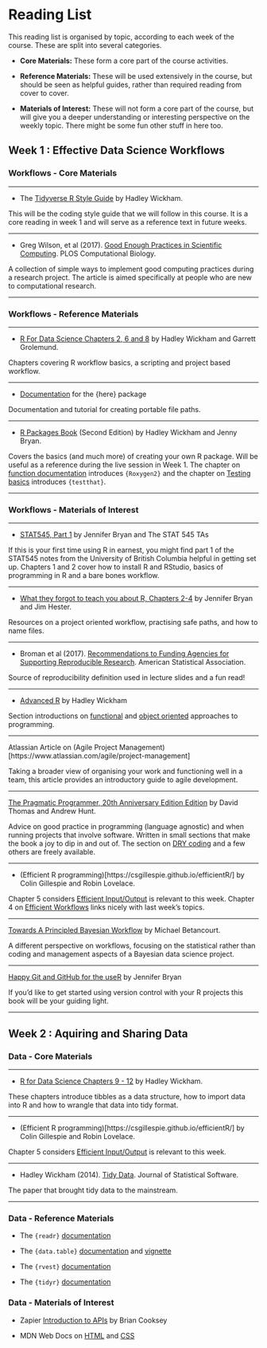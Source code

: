 # Reading List {#reading-list} 

This reading list is organised by topic, according to each week of the course. These are split into several categories.

- **Core Materials:** These form a core part of the course activities.

- **Reference Materials:** These will be used extensively in the course, but should be seen as helpful guides, rather than required reading from cover to cover.

- **Materials of Interest:** These will not form a core part of the course, but will give you a deeper understanding or interesting perspective on the weekly topic. There might be some fun other stuff in here too.


## Week 1 : Effective Data Science Workflows 

### Workflows - Core Materials 

----

- The [Tidyverse R Style Guide](https://style.tidyverse.org/) by Hadley Wickham. 

This will be the coding style guide that we will follow in this course. It is a core reading in week 1 and will serve as a reference text in future weeks.

----

- Greg Wilson, et al (2017). [Good Enough Practices in Scientific Computing](https://journals.plos.org/ploscompbiol/article?id=10.1371/journal.pcbi.1005510&ref=https://githubhelp.com). PLOS Computational Biology.

A collection of simple ways to implement good computing practices during a research project. The article is aimed specifically at people who are new to computational research.

----


### Workflows - Reference Materials

----

- [R For Data Science Chapters 2, 6 and 8](https://r4ds.had.co.nz/index.html) by Hadley Wickham and Garrett Grolemund.  

Chapters covering R workflow basics, a scripting and project based workflow. 

----

- [Documentation](https://here.r-lib.org/articles/here.html) for the {here} package 

Documentation and tutorial for creating portable file paths.

--- 

- [R Packages Book](https://r-pkgs.org/) (Second Edition) by Hadley Wickham and Jenny Bryan. 

Covers the basics (and much more) of creating your own R package. Will be useful as a reference during the live session in Week 1. The chapter on [function documentation](https://r-pkgs.org/man.html) introduces `{Roxygen2}` and the chapter on [Testing basics](https://r-pkgs.org/testing-basics.html) introduces `{testthat}`. 

---

### Workflows - Materials of Interest 

----

- [STAT545, Part 1](https://stat545.com/index.html) by Jennifer Bryan and The STAT 545 TAs

If this is your first time using R in earnest, you might find part 1 of the STAT545 notes from the University of British Columbia helpful in getting set up. Chapters 1 and 2 cover how to install R and RStudio, basics of programming in R and a bare bones workflow. 

----

- [What they forgot to teach you about R, Chapters 2-4](https://rstats.wtf/) by Jennifer Bryan and Jim Hester. 

Resources on a project oriented workflow, practising safe paths, and how to name files.

----

-  Broman et al (2017). [Recommendations to Funding Agencies for Supporting Reproducible Research](https://www.amstat.org/docs/default-source/amstat-documents/pol-reproducibleresearchrecommendations.pdf). American Statistical Association.

Source of reproducibility definition used in lecture slides and a fun read! 

----

- [Advanced R](https://adv-r.hadley.nz/) by Hadley Wickham 

Section introductions on [functional](https://adv-r.hadley.nz/fp.html) and [object oriented](https://adv-r.hadley.nz/oo.html) approaches to programming.

----

Atlassian Article on (Agile Project Management)[https://www.atlassian.com/agile/project-management] 

Taking a broader view of organising your work and functioning well in a team, this article provides an introductory guide to agile development.  

---- 

[The Pragmatic Programmer, 20th Anniversary Edition Edition](https://pragprog.com/titles/tpp20/the-pragmatic-programmer-20th-anniversary-edition/) by David Thomas and Andrew Hunt.

Advice on good practice in programming (language agnostic) and when running projects that involve software. Written in small sections that make the book a joy to dip in and out of. The section on [DRY coding](https://media.pragprog.com/titles/tpp20/dry.pdf) and a few others are freely available. 

---- 

- (Efficient R programming)[https://csgillespie.github.io/efficientR/] by Colin Gillespie and Robin Lovelace. 

Chapter 5 considers [Efficient Input/Output](https://csgillespie.github.io/efficientR/input-output.html) is relevant to this week. Chapter 4 on [Efficient Workflows](https://csgillespie.github.io/efficientR/workflow.html) links nicely with last week's topics.  

----

[Towards A Principled Bayesian Workflow](https://betanalpha.github.io/assets/case_studies/principled_bayesian_workflow.html#References) by Michael Betancourt.

A different perspective on workflows, focusing on the statistical rather than coding and management aspects of a Bayesian data science project.

----

[Happy Git and GitHub for the useR](https://happygitwithr.com/) by Jennifer Bryan 

If you'd like to get started using version control with your R projects this book will be your guiding light. 

----

## Week 2 : Aquiring and Sharing Data 

### Data - Core Materials 

----

- [R for Data Science Chapters 9 - 12](https://r4ds.had.co.nz/tidy-data.html) by Hadley Wickham. 

These chapters introduce tibbles as a data structure, how to import data into R and how to wrangle that data into tidy format.

----

- (Efficient R programming)[https://csgillespie.github.io/efficientR/] by Colin Gillespie and Robin Lovelace. 

Chapter 5 considers [Efficient Input/Output](https://csgillespie.github.io/efficientR/input-output.html) is relevant to this week. 

----

- Hadley Wickham (2014). [Tidy Data](https://vita.had.co.nz/papers/tidy-data.html). Journal of Statistical Software. 

The paper that brought tidy data to the mainstream.

----

### Data - Reference Materials 

- The `{readr}` [documentation](https://readr.tidyverse.org/)

- The `{data.table}` [documentation](https://cran.r-project.org/web/packages/data.table/data.table.pdf) and [vignette](https://cran.r-project.org/web/packages/data.table/vignettes/datatable-intro.html)

- The `{rvest}` [documentation](https://rvest.tidyverse.org/) 

- The `{tidyr}` [documentation](https://tidyr.tidyverse.org/)


### Data - Materials of Interest

- Zapier [Introduction to APIs](https://zapier.com/learn/apis/chapter-1-introduction-to-apis/) by Brian Cooksey 

- MDN Web Docs on [HTML](https://developer.mozilla.org/en-US/docs/Web/HTML) and [CSS](https://developer.mozilla.org/en-US/docs/Web/CSS) 
